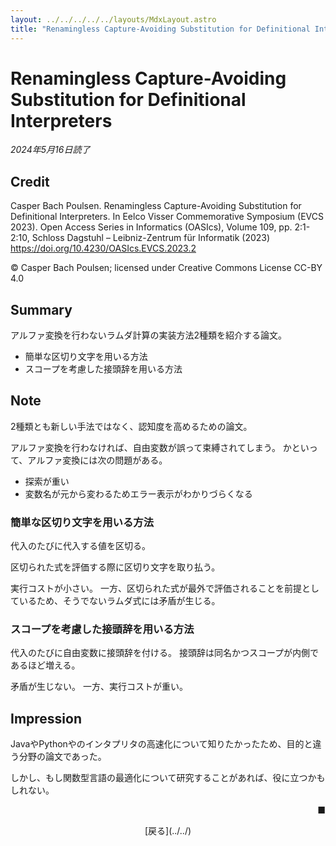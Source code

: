 ```yaml
---
layout: ../../../../../layouts/MdxLayout.astro
title: "Renamingless Capture-Avoiding Substitution for Definitional Interpreters"
---
```


# Renamingless Capture-Avoiding Substitution for Definitional Interpreters

_2024年5月16日読了_



## Credit

Casper Bach Poulsen. Renamingless Capture-Avoiding Substitution for Definitional Interpreters. In Eelco Visser Commemorative Symposium (EVCS 2023). Open Access Series in Informatics (OASIcs), Volume 109, pp. 2:1-2:10, Schloss Dagstuhl – Leibniz-Zentrum für Informatik (2023)
https://doi.org/10.4230/OASIcs.EVCS.2023.2

© Casper Bach Poulsen; licensed under Creative Commons License CC-BY 4.0


## Summary

アルファ変換を行わないラムダ計算の実装方法2種類を紹介する論文。

- 簡単な区切り文字を用いる方法
- スコープを考慮した接頭辞を用いる方法


## Note

2種類とも新しい手法ではなく、認知度を高めるための論文。

アルファ変換を行わなければ、自由変数が誤って束縛されてしまう。
かといって、アルファ変換には次の問題がある。

- 探索が重い
- 変数名が元から変わるためエラー表示がわかりづらくなる

### 簡単な区切り文字を用いる方法

代入のたびに代入する値を区切る。

区切られた式を評価する際に区切り文字を取り払う。

実行コストが小さい。
一方、区切られた式が最外で評価されることを前提としているため、そうでないラムダ式には矛盾が生じる。

### スコープを考慮した接頭辞を用いる方法

代入のたびに自由変数に接頭辞を付ける。
接頭辞は同名かつスコープが内側であるほど増える。

矛盾が生じない。
一方、実行コストが重い。


## Impression

JavaやPythonやのインタプリタの高速化について知りたかったため、目的と違う分野の論文であった。

しかし、もし関数型言語の最適化について研究することがあれば、役に立つかもしれない。



<p style="text-align: right">■</p>

<div style="text-align: center">
    [戻る](../../)
</div>

